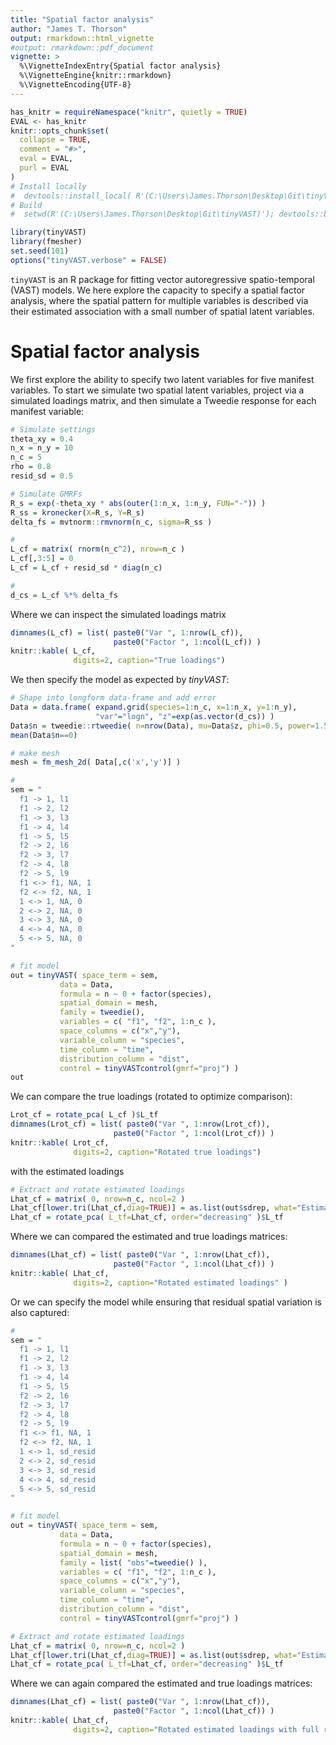 ---
title: "Spatial factor analysis"
author: "James T. Thorson"
output: rmarkdown::html_vignette
#output: rmarkdown::pdf_document
vignette: >
  %\VignetteIndexEntry{Spatial factor analysis}
  %\VignetteEngine{knitr::rmarkdown}
  %\VignetteEncoding{UTF-8}
---

```{r, include = FALSE}
has_knitr = requireNamespace("knitr", quietly = TRUE)
EVAL <- has_knitr
knitr::opts_chunk$set(
  collapse = TRUE,
  comment = "#>",
  eval = EVAL,
  purl = EVAL
)
# Install locally
#  devtools::install_local( R'(C:\Users\James.Thorson\Desktop\Git\tinyVAST)', force=TRUE )
# Build
#  setwd(R'(C:\Users\James.Thorson\Desktop\Git\tinyVAST)'); devtools::build_rmd("vignettes/spatial_factor_analysis.Rmd"); rmarkdown::render( "vignettes/spatial_factor_analysis.Rmd", rmarkdown::pdf_document())
```

```{r setup, echo=TRUE, warning=FALSE, message=FALSE}
library(tinyVAST)
library(fmesher)
set.seed(101)
options("tinyVAST.verbose" = FALSE)
```

`tinyVAST` is an R package for fitting vector autoregressive spatio-temporal (VAST) models.
We here explore the capacity to specify a spatial factor analysis, where the spatial pattern for multiple variables is described via
their estimated association with a small number of spatial latent variables.

# Spatial factor analysis
We first explore the ability to specify two latent variables for five manifest variables.  To start we simulate two spatial latent variables,
project via a simulated loadings matrix, and then simulate a Tweedie response for each manifest variable:

```{r, eval=TRUE, echo=TRUE, message=FALSE, fig.width=6, fig.height=6}
# Simulate settings
theta_xy = 0.4
n_x = n_y = 10
n_c = 5
rho = 0.8
resid_sd = 0.5

# Simulate GMRFs
R_s = exp(-theta_xy * abs(outer(1:n_x, 1:n_y, FUN="-")) )
R_ss = kronecker(X=R_s, Y=R_s)
delta_fs = mvtnorm::rmvnorm(n_c, sigma=R_ss )

#
L_cf = matrix( rnorm(n_c^2), nrow=n_c )
L_cf[,3:5] = 0
L_cf = L_cf + resid_sd * diag(n_c)

#
d_cs = L_cf %*% delta_fs
```

Where we can inspect the simulated loadings matrix
```{r, eval=TRUE, echo=TRUE, message=FALSE, fig.width=6, fig.height=6}
dimnames(L_cf) = list( paste0("Var ", 1:nrow(L_cf)),
                       paste0("Factor ", 1:ncol(L_cf)) )
knitr::kable( L_cf,
              digits=2, caption="True loadings")
```

We then specify the model as expected by _tinyVAST_:

```{r, eval=TRUE, echo=TRUE, message=FALSE, fig.width=6, fig.height=6}
# Shape into longform data-frame and add error
Data = data.frame( expand.grid(species=1:n_c, x=1:n_x, y=1:n_y),
                   "var"="logn", "z"=exp(as.vector(d_cs)) )
Data$n = tweedie::rtweedie( n=nrow(Data), mu=Data$z, phi=0.5, power=1.5 )
mean(Data$n==0)

# make mesh
mesh = fm_mesh_2d( Data[,c('x','y')] )

#
sem = "
  f1 -> 1, l1
  f1 -> 2, l2
  f1 -> 3, l3
  f1 -> 4, l4
  f1 -> 5, l5
  f2 -> 2, l6
  f2 -> 3, l7
  f2 -> 4, l8
  f2 -> 5, l9
  f1 <-> f1, NA, 1
  f2 <-> f2, NA, 1
  1 <-> 1, NA, 0
  2 <-> 2, NA, 0
  3 <-> 3, NA, 0
  4 <-> 4, NA, 0
  5 <-> 5, NA, 0
"

# fit model
out = tinyVAST( space_term = sem,
           data = Data,
           formula = n ~ 0 + factor(species),
           spatial_domain = mesh,
           family = tweedie(),
           variables = c( "f1", "f2", 1:n_c ),
           space_columns = c("x","y"),
           variable_column = "species",
           time_column = "time",
           distribution_column = "dist",
           control = tinyVASTcontrol(gmrf="proj") )
out
```

We can compare the true loadings (rotated to optimize comparison):

```{r, eval=TRUE, echo=TRUE, message=FALSE, fig.width=6, fig.height=6}
Lrot_cf = rotate_pca( L_cf )$L_tf
dimnames(Lrot_cf) = list( paste0("Var ", 1:nrow(Lrot_cf)),
                       paste0("Factor ", 1:ncol(Lrot_cf)) )
knitr::kable( Lrot_cf,
              digits=2, caption="Rotated true loadings")
```

with the estimated loadings

```{r, eval=TRUE, echo=TRUE, message=FALSE, fig.width=6, fig.height=6}
# Extract and rotate estimated loadings
Lhat_cf = matrix( 0, nrow=n_c, ncol=2 )
Lhat_cf[lower.tri(Lhat_cf,diag=TRUE)] = as.list(out$sdrep, what="Estimate")$theta_z
Lhat_cf = rotate_pca( L_tf=Lhat_cf, order="decreasing" )$L_tf
```

Where we can compared the estimated and true loadings matrices:
```{r, eval=TRUE, echo=TRUE, message=FALSE, fig.width=6, fig.height=6}
dimnames(Lhat_cf) = list( paste0("Var ", 1:nrow(Lhat_cf)),
                       paste0("Factor ", 1:ncol(Lhat_cf)) )
knitr::kable( Lhat_cf,
              digits=2, caption="Rotated estimated loadings" )
```


Or we can specify the model while ensuring that residual spatial variation is also captured:

```{r, eval=TRUE, echo=TRUE, message=FALSE, fig.width=6, fig.height=6}
#
sem = "
  f1 -> 1, l1
  f1 -> 2, l2
  f1 -> 3, l3
  f1 -> 4, l4
  f1 -> 5, l5
  f2 -> 2, l6
  f2 -> 3, l7
  f2 -> 4, l8
  f2 -> 5, l9
  f1 <-> f1, NA, 1
  f2 <-> f2, NA, 1
  1 <-> 1, sd_resid
  2 <-> 2, sd_resid
  3 <-> 3, sd_resid
  4 <-> 4, sd_resid
  5 <-> 5, sd_resid
"

# fit model
out = tinyVAST( space_term = sem,
           data = Data,
           formula = n ~ 0 + factor(species),
           spatial_domain = mesh,
           family = list( "obs"=tweedie() ),
           variables = c( "f1", "f2", 1:n_c ),
           space_columns = c("x","y"),
           variable_column = "species",
           time_column = "time",
           distribution_column = "dist",
           control = tinyVASTcontrol(gmrf="proj") )

# Extract and rotate estimated loadings
Lhat_cf = matrix( 0, nrow=n_c, ncol=2 )
Lhat_cf[lower.tri(Lhat_cf,diag=TRUE)] = as.list(out$sdrep, what="Estimate")$theta_z
Lhat_cf = rotate_pca( L_tf=Lhat_cf, order="decreasing" )$L_tf
```

Where we can again compared the estimated and true loadings matrices:
```{r, eval=TRUE, echo=TRUE, message=FALSE, fig.width=6, fig.height=6}
dimnames(Lhat_cf) = list( paste0("Var ", 1:nrow(Lhat_cf)),
                       paste0("Factor ", 1:ncol(Lhat_cf)) )
knitr::kable( Lhat_cf,
              digits=2, caption="Rotated estimated loadings with full rank" )
```

